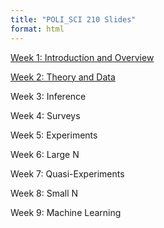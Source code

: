 ```yaml
---
title: "POLI_SCI 210 Slides"
format: html
---
```


[Week 1: Introduction and Overview](slides/week1.html)

[Week 2: Theory and Data](slides/week2.html)

Week 3: Inference

Week 4: Surveys

Week 5: Experiments

Week 6: Large N

Week 7: Quasi-Experiments

Week 8: Small N

Week 9: Machine Learning